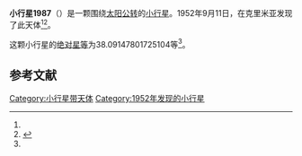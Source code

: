 {{Infobox planet
| bgcolour = #FFFFC0
| name = 1987 Kaplan
| symbol = 
| image = 
| caption = 
| discovery = yes
| discovery_ref = 
| discoverer = {{link-en|普拉格雅·沙尼|Pelageya Shajn}}
| discovery_site = [[克里米亚|克里米亚]] 
| discovered = 1952年9月11日
| designations = yes
| mp_name = 
| named_after = 
| alt_names = 
| mp_category = [[主带小行星|主带小行星]]
| orbit_ref = <ref name="a">[http://ssd.jpl.nasa.gov/sbdb.cgi?sstr=1987 1987 Kaplan] {{Wayback|url=http://ssd.jpl.nasa.gov/sbdb.cgi?sstr=1987 |date=20201122070628 }}，小行星數據庫瀏覽器（JPL Small-Body Database Browser）－[[美国国家航空航天局|美国国家航空航天局]]喷气推进实验室</ref>
| epoch = 2456400.5 (2013年4月18日更新)
| aphelion = {{convert|2.923883608992945|AU|km|3|abbr=on|lk=out}}
| perihelion = {{convert|1.837900704200924|AU|km|3|abbr=on}}
| semimajor = {{convert|2.380892156596935|AU|km|3|abbr=on}}
| eccentricity = 0.228062179
| period = 1341.862491 [[日|日]]<br />3.67[[儒略年|儒略年]]
| avg_speed = 
| inclination = 23.67175030240926
| asc_node = 314.2989885302474
| mean_anomaly = 
| arg_peri = 38.09147801725104
| satellites = 
| physical_characteristics = yes
| dimensions = 
| mass = 
| density = 
| surface_grav = 
| escape_velocity = 
| sidereal_day = 
| axial_tilt = 
| pole_ecliptic_lat = 
| pole_ecliptic_lon = 
| albedo = 
| temperatures= 
| temp_name1 = 
| mean_temp_1 = 
| max_temp_1 = 
| temp_name2 = 
| max_temp_2 = 
| spectral_type = 
| abs_magnitude = 38.09147801725104
}}

'''小行星1987'''（{{lang-en|1987 Kaplan}}）是一颗围绕[[太阳|太阳]][[公转|公转]]的[[小行星|小行星]]。1952年9月11日，{{link-en|普拉格雅·沙尼|Pelageya Shajn}}在克里米亚发现了此天体<ref name="a" /><ref>{{cite news|title=小行星列表|url=http://cfa-www.harvard.edu/iau/lists/NumberedMPs.txt|accessdate=2013-07-08|newspaper=哈佛大学|archive-date=2008-05-17|archive-url=https://web.archive.org/web/20080517010638/http://cfa-www.harvard.edu/iau/lists/NumberedMPs.txt|dead-url=no}}</ref>。

这颗小行星的[[绝对星等|绝对星等]]为38.09147801725104等<ref name="a" />。

==参考文献==
{{reflist}}
{{Minor Planet Number|[[小行星1986|小行星1986]]|[[小行星1988|小行星1988]]}}

{{小天体}}

[[Category:小行星带天体|Category:小行星带天体]]
[[Category:1952年发现的小行星|Category:1952年发现的小行星]]

{{asteroid-stub}}